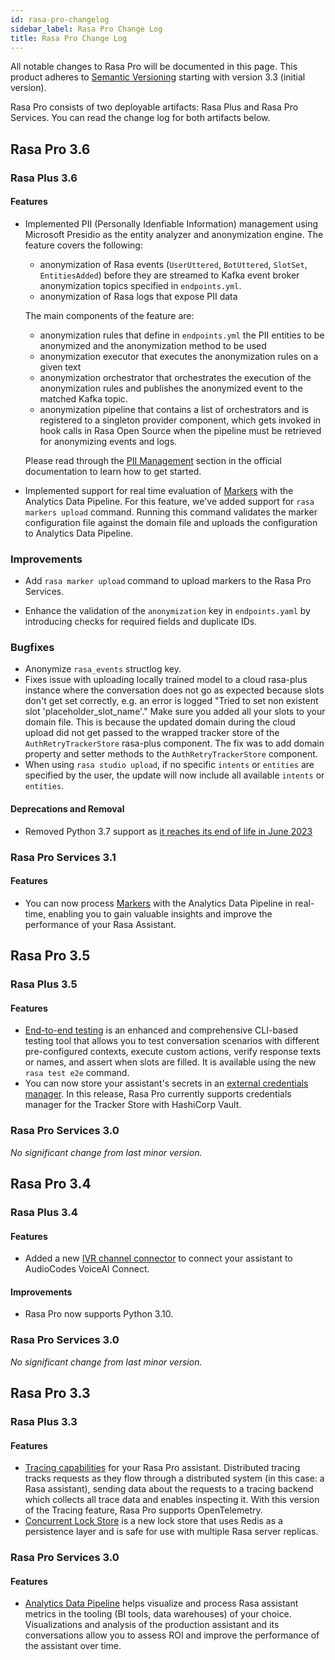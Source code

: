 ```yaml
---
id: rasa-pro-changelog
sidebar_label: Rasa Pro Change Log
title: Rasa Pro Change Log
---
```


All notable changes to Rasa Pro will be documented in this page.
This product adheres to [Semantic Versioning](https://semver.org/) starting with version 3.3 (initial version).

Rasa Pro consists of two deployable artifacts: Rasa Plus and Rasa Pro Services. You can read the change log for both artifacts below.

## Rasa Pro 3.6

### Rasa Plus 3.6

#### Features
- Implemented PII (Personally Idenfiable Information) management using Microsoft Presidio as the entity analyzer and
  anonymization engine.
  The feature covers the following:
  - anonymization of Rasa events (`UserUttered`, `BotUttered`, `SlotSet`, `EntitiesAdded`) before they are streamed to
  Kafka event broker anonymization topics specified in `endpoints.yml`.
  - anonymization of Rasa logs that expose PII data

  The main components of the feature are:
  - anonymization rules that define in `endpoints.yml` the PII entities to be anonymized and the anonymization method to be used
  - anonymization executor that executes the anonymization rules on a given text
  - anonymization orchestrator that orchestrates the execution of the anonymization rules and publishes
  the anonymized event to the matched Kafka topic.
  - anonymization pipeline that contains a list of orchestrators and is registered to a singleton provider component,
  which gets invoked in hook calls in Rasa Open Source when the pipeline must be retrieved for anonymizing events and logs.

  Please read through the [PII Management](./pii-management.mdx) section in the official documentation to learn how to get started.

- Implemented support for real time evaluation of [Markers](./monitoring/analytics/realtime-markers.mdx) with the Analytics
  Data Pipeline. For this feature, we've added support for `rasa markers upload` command. Running this command validates the marker configuration file against the domain file and uploads the configuration to Analytics Data Pipeline.

### Improvements
- Add `rasa marker upload` command to upload markers to the Rasa Pro Services.
 
- Enhance the validation of the `anonymization` key in `endpoints.yaml` by introducing checks for required fields and duplicate IDs.

### Bugfixes
- Anonymize `rasa_events` structlog key.
- Fixes issue with uploading locally trained model to a cloud rasa-plus instance where the conversation does not
  go as expected because slots don't get set correctly, e.g. an error is logged "Tried to set non existent slot 'placeholder_slot_name'." Make sure you added all your slots to your domain file.
  This is because the updated domain during the cloud upload did not get passed to the wrapped tracker store of the `AuthRetryTrackerStore` rasa-plus component.
  The fix was to add domain property and setter methods to the `AuthRetryTrackerStore` component.
-  When using `rasa studio upload`, if no specific `intents` or `entities` are specified by the user, the update will now include all available `intents` or `entities`.

#### Deprecations and Removal
- Removed Python 3.7 support as [it reaches its end of life in June 2023](https://devguide.python.org/versions/)

### Rasa Pro Services 3.1

#### Features
- You can now process [Markers](./monitoring/analytics/realtime-markers.mdx) with the Analytics Data Pipeline in real-time, enabling you to gain valuable insights and improve the performance of your Rasa Assistant.

## Rasa Pro 3.5

### Rasa Plus 3.5

#### Features
- [End-to-end testing](./testing-your-assistant.mdx#end-to-end-testing) is an enhanced and comprehensive CLI-based testing tool that allows you to test conversation scenarios with different pre-configured contexts, execute custom actions, verify response texts or names, and assert when slots are filled. It is available using the new `rasa test e2e` command.
- You can now store your assistant's secrets in an [external credentials manager](./secrets-managers.mdx). In this release, Rasa Pro currently supports credentials manager for the Tracker Store with HashiCorp Vault.

### Rasa Pro Services 3.0

*No significant change from last minor version.*

## Rasa Pro 3.4

### Rasa Plus 3.4

#### Features
- Added a new [IVR channel connector](./connectors/audioodes-voiceai-connect.mdx) to connect your assistant to AudioCodes VoiceAI Connect.

#### Improvements
- Rasa Pro now supports Python 3.10.

### Rasa Pro Services 3.0

*No significant change from last minor version.*

## Rasa Pro 3.3

### Rasa Plus 3.3

#### Features
- [Tracing capabilities](./monitoring/tracing.mdx) for your Rasa Pro assistant. Distributed tracing tracks requests as they flow through a distributed system (in this case: a Rasa assistant), sending data about the requests to a tracing backend which collects all trace data and enables inspecting it. With this version of the Tracing feature, Rasa Pro supports OpenTelemetry.
- [Concurrent Lock Store](./lock-stores.mdx#concurrentredislockstore) is a new lock store that uses Redis as a persistence layer and is safe for use with multiple Rasa server replicas.

### Rasa Pro Services 3.0

#### Features
- [Analytics Data Pipeline](./monitoring/analytics/getting-started-with-analytics.mdx) helps visualize and process Rasa assistant metrics in the tooling (BI tools, data warehouses) of your choice. Visualizations and analysis of the production assistant and its conversations allow you to assess ROI and improve the performance of the assistant over time.
